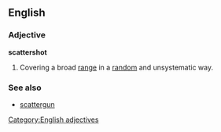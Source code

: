 ==English==

===Adjective===
'''scattershot'''
# Covering a broad [[range]] in a [[random]] and unsystematic way.

===See also===
*[[scattergun]]

[[Category:English adjectives]]